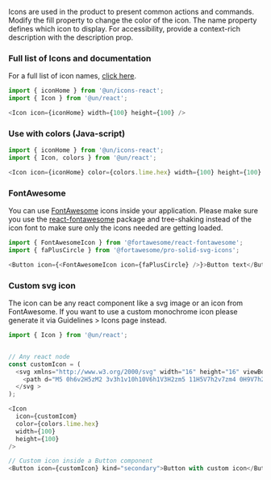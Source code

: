 
Icons are used in the product to present common actions and commands. Modify the fill property to change the color of the icon. The name property defines which icon to display. For accessibility, provide a context-rich description with the description prop.

### Full list of Icons and documentation

For a full list of icon names, [click here](http://cdn.wfp.org/guides/ui/v1.2.0/docs/?selectedKind=%20Documentation&selectedStory=Icons).

```js
import { iconHome } from '@un/icons-react';
import { Icon } from '@un/react';
```

```js
<Icon icon={iconHome} width={100} height={100} />
```

### Use with colors (Java-script)

```js
import { iconHome } from '@un/icons-react';
import { Icon, colors } from '@un/react';
```

```js
<Icon icon={iconHome} color={colors.lime.hex} width={100} height={100} />
```

### FontAwesome

You can use [FontAwesome](https://fontawesome.com) icons inside your application. Please make sure you use the [react-fontawesome](https://github.com/FortAwesome/react-fontawesome) package and tree-shaking instead of the icon font to make sure only the icons needed are getting loaded.

```js
import { FontAwesomeIcon } from '@fortawesome/react-fontawesome';
import { faPlusCircle } from '@fortawesome/pro-solid-svg-icons';
```

```js
<Button icon={<FontAwesomeIcon icon={faPlusCircle} />}>Button text</Button>
```

### Custom svg icon

The icon can be any react component like a svg image or an icon from FontAwesome.
If you want to use a custom monochrome icon please generate it via Guidelines > Icons page instead.

```js
import { Icon } from '@un/react';
```

```js

// Any react node
const customIcon = (
  <svg xmlns="http://www.w3.org/2000/svg" width="16" height="16" viewBox="0 0 16 16">
    <path d="M5 0h6v2H5zM2 3v3h1v10h10V6h1V3H2zm5 11H5V7h2v7zm4 0H9V7h2v7z" />
  </svg >
);

<Icon
  icon={customIcom}
  color={colors.lime.hex}
  width={100}
  height={100}
/>

// Custom icon inside a Button component
<Button icon={customIcon} kind="secondary">Button with custom icon</Button>

```
